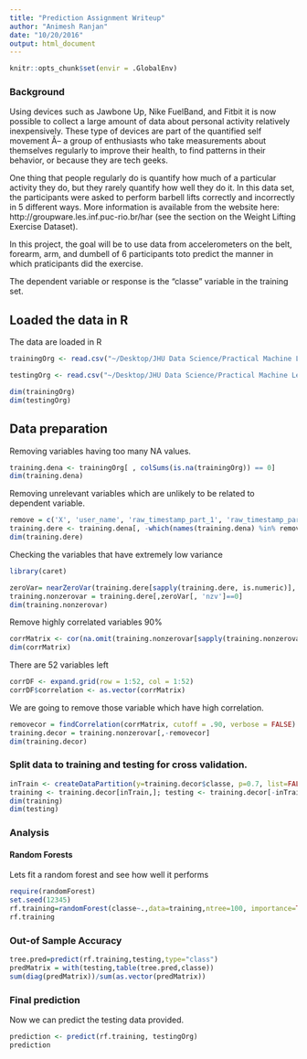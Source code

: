 ```yaml
---
title: "Prediction Assignment Writeup"
author: "Animesh Ranjan"
date: "10/20/2016"
output: html_document
---
```


```r
knitr::opts_chunk$set(envir = .GlobalEnv)
```

### Background

Using devices such as Jawbone Up, Nike FuelBand, and Fitbit it is now possible to collect a large amount of data about personal activity relatively inexpensively. These type of devices are part of the quantified self movement Â– a group of enthusiasts who take measurements about themselves regularly to improve their health, to find patterns in their behavior, or because they are tech geeks.

One thing that people regularly do is quantify how much of a particular activity they do, but they rarely quantify how well they do it. In this data set, the participants were asked to perform barbell lifts correctly and incorrectly in 5 different ways. More information is available from the website here: http://groupware.les.inf.puc-rio.br/har (see the section on the Weight Lifting Exercise Dataset).

In this project, the goal will be to use data from accelerometers on the belt, forearm, arm, and dumbell of 6 participants toto predict the manner in which praticipants did the exercise.

The dependent variable or response is the “classe” variable in the training set.

## Loaded the data in R 

The data are loaded in R 

```r
trainingOrg <- read.csv("~/Desktop/JHU Data Science/Practical Machine Learning/assignment/pml-training.csv", na.strings=c("", "NA", "NULL"))

testingOrg <- read.csv("~/Desktop/JHU Data Science/Practical Machine Learning/assignment/pml-testing.csv", na.strings=c("", "NA", "NULL"))
```


```r
dim(trainingOrg)
dim(testingOrg)
```

## Data preparation

Removing variables having too many NA values.

```r
training.dena <- trainingOrg[ , colSums(is.na(trainingOrg)) == 0]
dim(training.dena)
```

Removing unrelevant variables which are unlikely to be related to dependent variable.

```r
remove = c('X', 'user_name', 'raw_timestamp_part_1', 'raw_timestamp_part_2', 'cvtd_timestamp', 'new_window', 'num_window')
training.dere <- training.dena[, -which(names(training.dena) %in% remove)]
dim(training.dere)
```

Checking the variables that have extremely low variance

```r
library(caret)

zeroVar= nearZeroVar(training.dere[sapply(training.dere, is.numeric)], saveMetrics = TRUE)
training.nonzerovar = training.dere[,zeroVar[, 'nzv']==0]
dim(training.nonzerovar)
```

Remove highly correlated variables 90%

```r
corrMatrix <- cor(na.omit(training.nonzerovar[sapply(training.nonzerovar, is.numeric)]))
dim(corrMatrix)
```

There are 52 variables left

```r
corrDF <- expand.grid(row = 1:52, col = 1:52)
corrDF$correlation <- as.vector(corrMatrix)

```

We are going to remove those variable which have high correlation.

```r
removecor = findCorrelation(corrMatrix, cutoff = .90, verbose = FALSE)
training.decor = training.nonzerovar[,-removecor]
dim(training.decor)
```


### Split data to training and testing for cross validation.

```r
inTrain <- createDataPartition(y=training.decor$classe, p=0.7, list=FALSE)
training <- training.decor[inTrain,]; testing <- training.decor[-inTrain,]
dim(training)
dim(testing)
```


### Analysis

#### Random Forests

Lets fit a random forest and see how well it performs

```r
require(randomForest)
set.seed(12345)
rf.training=randomForest(classe~.,data=training,ntree=100, importance=TRUE)
rf.training
```

### Out-of Sample Accuracy

```r
tree.pred=predict(rf.training,testing,type="class")
predMatrix = with(testing,table(tree.pred,classe))
sum(diag(predMatrix))/sum(as.vector(predMatrix))
```


### Final prediction

Now we can predict the testing data provided.

```r
prediction <- predict(rf.training, testingOrg)
prediction

```

